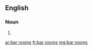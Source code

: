 {{also|barrooms}}
==English==

===Noun===
{{head|en|noun plural form}}

# {{plural of|bar room|lang=en}}

[[ar:bar rooms]]
[[fr:bar rooms]]
[[mg:bar rooms]]